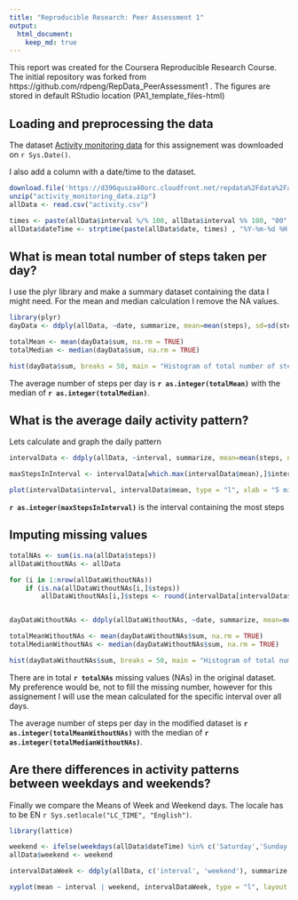 ```yaml
---
title: "Reproducible Research: Peer Assessment 1"
output: 
  html_document:
    keep_md: true
---
```

This report was created for the Coursera Reproducible Research Course.
The initial repository was forked from https://github.com/rdpeng/RepData_PeerAssessment1 .
The figures are stored in default RStudio location  (PA1_template_files\figure-html)

## Loading and preprocessing the data
The dataset [Activity monitoring data](https://d396qusza40orc.cloudfront.net/repdata%2Fdata%2Factivity.zip) for this assignement was downloaded on `r Sys.Date()`.

I also add a column with a date/time to the dataset.

```r
download.file('https://d396qusza40orc.cloudfront.net/repdata%2Fdata%2Factivity.zip', "activity_monitoring_data.zip")
unzip("activity_monitoring_data.zip")
allData <- read.csv("activity.csv")

times <- paste(allData$interval %/% 100, allData$interval %% 100, "00", sep = ":")
allData$dateTime <- strptime(paste(allData$date, times) , "%Y-%m-%d %H:%M:%S")

```

## What is mean total number of steps taken per day?
I use the plyr library and make a summary dataset containing the data I might need. For the mean and median calculation I remove the NA values.

```r
library(plyr)
dayData <- ddply(allData, ~date, summarize, mean=mean(steps), sd=sd(steps), median=median(steps, na.rm = TRUE), sum=sum(steps))

totalMean <- mean(dayData$sum, na.rm = TRUE)
totalMedian <- median(dayData$sum, na.rm = TRUE)

hist(dayData$sum, breaks = 50, main = "Histogram of total number of steps per day", xlab = "Steps per day", ylab = "Amount of days", col = "blue", xlim = c(0,25000))

```

The average number of steps per day is **`r as.integer(totalMean)`** with the median of **`r as.integer(totalMedian)`**.

## What is the average daily activity pattern?
Lets calculate and graph the daily pattern

```r
intervalData <- ddply(allData, ~interval, summarize, mean=mean(steps, na.rm = TRUE), sd=sd(steps, na.rm = TRUE), median=median(steps, na.rm = TRUE), sum=sum(steps, na.rm = TRUE))

maxStepsInInterval <- intervalData[which.max(intervalData$mean),]$interval

plot(intervalData$interval, intervalData$mean, type = "l", xlab = "5 min interval", ylab = "Average across all Days", main = "Average number of steps in 5 min Interval", col = "blue")

```

**`r as.integer(maxStepsInInterval)`** is the interval containing the most steps


## Imputing missing values


```r
totalNAs <- sum(is.na(allData$steps))
allDataWithoutNAs <- allData

for (i in 1:nrow(allDataWithoutNAs))
    if (is.na(allDataWithoutNAs[i,]$steps)) 
        allDataWithoutNAs[i,]$steps <- round(intervalData[intervalData$interval == allDataWithoutNAs[i,]$interval, ]$mean)


dayDataWithoutNAs <- ddply(allDataWithoutNAs, ~date, summarize, mean=mean(steps), sd=sd(steps), median=median(steps, na.rm = TRUE), sum=sum(steps))

totalMeanWithoutNAs <- mean(dayDataWithoutNAs$sum, na.rm = TRUE)
totalMedianWithoutNAs <- median(dayDataWithoutNAs$sum, na.rm = TRUE)

hist(dayDataWithoutNAs$sum, breaks = 50, main = "Histogram of total number of steps per day - modified", xlab = "Steps per day", ylab = "Amount of days", col = "red", xlim = c(0,25000))

```

There are in total **`r totalNAs`** missing values (NAs) in the original dataset.
My preference would be, not to fill the missing number, however for this assignement I will use the mean calculated for the specific interval over all days.

The average number of steps per day in the modified dataset is **`r as.integer(totalMeanWithoutNAs)`** with the median of **`r as.integer(totalMedianWithoutNAs)`**.


## Are there differences in activity patterns between weekdays and weekends?

Finally we compare the Means of Week and Weekend days. The locale has to be EN `r Sys.setlocale("LC_TIME", "English")`.

```r

library(lattice)

weekend <- ifelse(weekdays(allData$dateTime) %in% c('Saturday','Sunday'), 'Weekend', 'Weekday')
allData$weekend <- weekend

intervalDataWeek <- ddply(allData, c('interval', 'weekend'), summarize, mean=mean(steps, na.rm = TRUE))

xyplot(mean ~ interval | weekend, intervalDataWeek, type = "l", layout = c(1, 2), xlab = "Interval", ylab = "Average number of steps")

```

